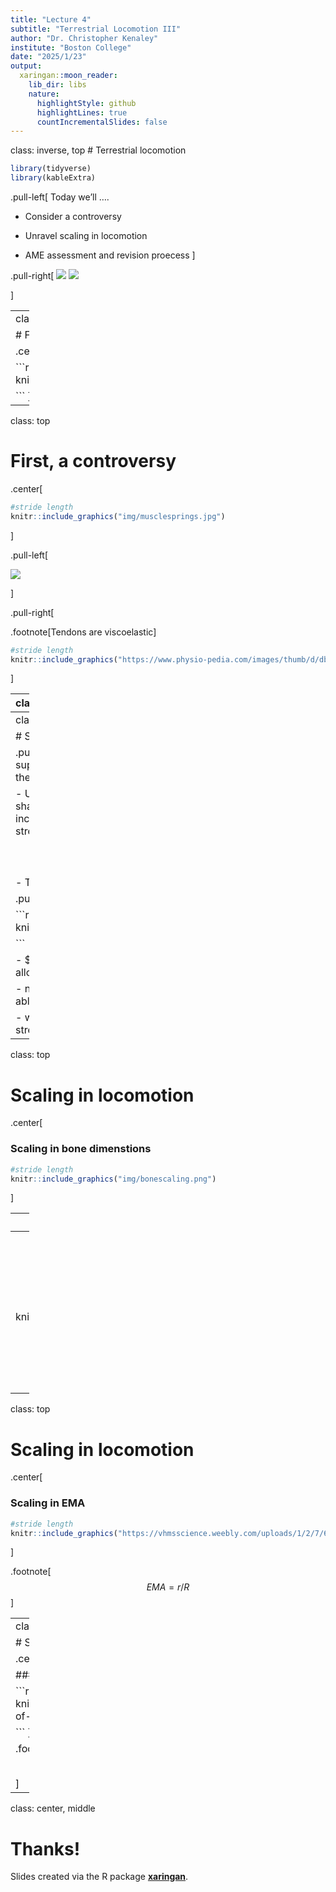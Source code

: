 ```yaml
---
title: "Lecture 4"
subtitle: "Terrestrial Locomotion III"
author: "Dr. Christopher Kenaley"
institute: "Boston College"
date: "2025/1/23"
output:
  xaringan::moon_reader:
    lib_dir: libs
    nature:
      highlightStyle: github
      highlightLines: true
      countIncrementalSlides: false
---
```

class: inverse, top
# Terrestrial locomotion

```r
library(tidyverse)
library(kableExtra)
```

<!-- Add icon library -->
<link rel="stylesheet" href="https://cdnjs.cloudflare.com/ajax/libs/font-awesome/5.14.0/css/all.min.css">


.pull-left[
Today we'll ....


- Consider a controversy

- Unravel scaling in locomotion

- AME assessment and revision proecess
]


.pull-right[
![](https://www.sciencenewsforstudents.org/wp-content/uploads/2019/11/EasternGraySquirrel-cropped-800x428.jpg)
![](https://i1.wp.com/blog.bookyourhunt.com/wp-content/uploads/2018/05/running-antelope-2-e1526150586788.jpg?fit=1585%2C759&ssl=1)

]

---
class: top

# First, a controversy


.center[

```r
#stride length
knitr::include_graphics("img/pistorius.jpg")

```
 ]


---

class: top

# First, a controversy


.center[

```r
#stride length
knitr::include_graphics("img/musclesprings.jpg")

```
]


.pull-left[


![](https://www.acs.psu.edu/drussell/Demos/SHO/damp.gif)


]

.pull-right[

.footnote[Tendons are viscoelastic]

```r
#stride length
knitr::include_graphics("https://www.physio-pedia.com/images/thumb/d/db/Hysteresis_curve_intechopen.jpeg/357px-Hysteresis_curve_intechopen.jpeg")


```

]

---
class: top


# Scaling in locomotion

.pull-left[
- Stress:
  $$\sigma=F/A$$
- Strain is proportional to stress according to the elastic (Young's) modulus (*E*).

- With length (size), mass scales cubically while $A$ scales to the square.

- *F= M x g*, so forces (GRF in particular), increase with decreased duty factor

- Bones are similarly stiff across terrestrial tetrapods

- Problems?
]

.pull-right[
![](https://boneclones.com/images/store-product/product-1572-main-main-big-1415043795.jpg)
1= Horse, 12= Flying lemur
]



---
class: top


# Scaling in locomotion

.pull-left[
- Capacity of a bone to support/generate force decreases relative to the increase in mass or weight of the animal.

- Under geometric similarity (isometry), shape remains constant so that expected increase in withstanding increasing skeletal stress is given by:

$$ \frac{F}{A} \propto \frac{M^{1.0}}{M^{2/3}} \propto M^{1/3}$$
- This is the ability to withstand a fracture!
]

.pull-right[




```r
#stride length
knitr::include_graphics("img/bonestress.png")

```


-  $\frac{F}{A} \propto M^{0.28}$, so some allometry in dimensions

- no terrestrial mammals or birds should be able to run/gallop > 20 kg in body mass

- would exceed compressive fracture strength of ~240 MPa!
]


---

class: top

# Scaling in locomotion


.center[

### Scaling in bone dimenstions

```r
#stride length
knitr::include_graphics("img/bonescaling.png")

```

]
   

---
class: top

# Scaling in locomotion


.center[

### Scaling in EMA

```r
#stride length
knitr::include_graphics("img/emascale.png")

```
 ]
 
 
---
class: top

# Scaling in locomotion


.center[

### Scaling in EMA

```r
#stride length
knitr::include_graphics("img/emascalinglimbs.png")

```
 ]
 
 .footnote[
 $$EMA=r/R$$
 ]
 
---
class: top

# Scaling in locomotion


.center[

### Scaling in EMA

```r
#stride length
knitr::include_graphics("https://vhmsscience.weebly.com/uploads/1/2/7/6/12762866/3006320_orig.jpg")

```
 ]
 
 .footnote[
 $$EMA=r/R$$
 ]
 
 
---
class: top

# Scaling in locomotion


.center[

### Scaling in EMA

```r
#stride length
knitr::include_graphics("https://www.researchgate.net/profile/Taylor_Dick/publication/312307421/figure/fig2/AS:450892588687361@1484512578260/Effect-of-body-size-and-posture-on-limb-EMA-A-Hindlimb-EMA-scaling-for-mammals-data.png")

```
 ]
 
 .footnote[
 $$EMA=r/R$$
 ]
 



---

class: center, middle

# Thanks!

Slides created via the R package [**xaringan**](https://github.com/yihui/xaringan).

